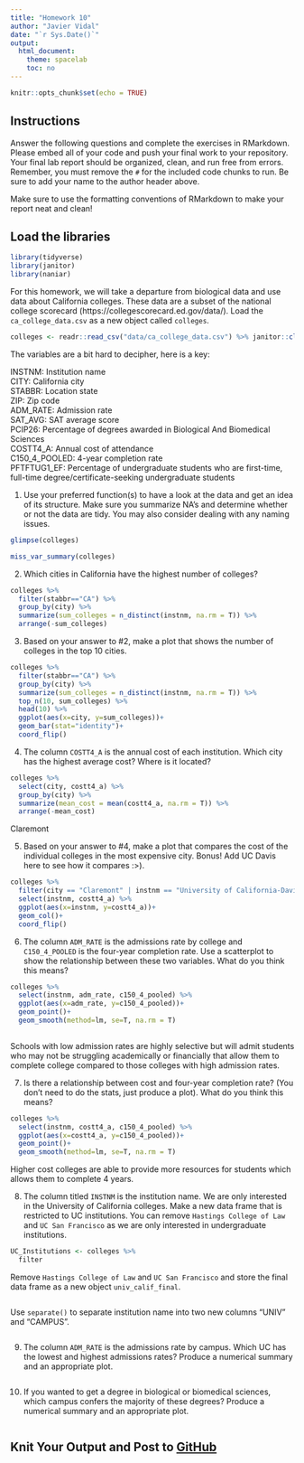 ```yaml
---
title: "Homework 10"
author: "Javier Vidal"
date: "`r Sys.Date()`"
output:
  html_document:
    theme: spacelab
    toc: no
---
```


```r
knitr::opts_chunk$set(echo = TRUE)
```

## Instructions
Answer the following questions and complete the exercises in RMarkdown. Please embed all of your code and push your final work to your repository. Your final lab report should be organized, clean, and run free from errors. Remember, you must remove the `#` for the included code chunks to run. Be sure to add your name to the author header above.  

Make sure to use the formatting conventions of RMarkdown to make your report neat and clean!  

## Load the libraries
```r
library(tidyverse)
library(janitor)
library(naniar)
``` 

For this homework, we will take a departure from biological data and use data about California colleges. These data are a subset of the national college scorecard (https://collegescorecard.ed.gov/data/). Load the `ca_college_data.csv` as a new object called `colleges`.
```r
colleges <- readr::read_csv("data/ca_college_data.csv") %>% janitor::clean_names()
```

The variables are a bit hard to decipher, here is a key:  

INSTNM: Institution name  
CITY: California city  
STABBR: Location state  
ZIP: Zip code  
ADM_RATE: Admission rate  
SAT_AVG: SAT average score  
PCIP26: Percentage of degrees awarded in Biological And Biomedical Sciences  
COSTT4_A: Annual cost of attendance  
C150_4_POOLED: 4-year completion rate  
PFTFTUG1_EF: Percentage of undergraduate students who are first-time, full-time degree/certificate-seeking undergraduate students  

1. Use your preferred function(s) to have a look at the data and get an idea of its structure. Make sure you summarize NA's and determine whether or not the data are tidy. You may also consider dealing with any naming issues.
```r
glimpse(colleges)
```
```r
miss_var_summary(colleges)
```



2. Which cities in California have the highest number of colleges?
```r
colleges %>% 
  filter(stabbr=="CA") %>% 
  group_by(city) %>% 
  summarize(sum_colleges = n_distinct(instnm, na.rm = T)) %>% 
  arrange(-sum_colleges)
```

3. Based on your answer to #2, make a plot that shows the number of colleges in the top 10 cities.
```r
colleges %>% 
  filter(stabbr=="CA") %>% 
  group_by(city) %>% 
  summarize(sum_colleges = n_distinct(instnm, na.rm = T)) %>% 
  top_n(10, sum_colleges) %>% 
  head(10) %>% 
  ggplot(aes(x=city, y=sum_colleges))+
  geom_bar(stat="identity")+
  coord_flip()
```

4. The column `COSTT4_A` is the annual cost of each institution. Which city has the highest average cost? Where is it located?
```r
colleges %>% 
  select(city, costt4_a) %>% 
  group_by(city) %>% 
  summarize(mean_cost = mean(costt4_a, na.rm = T)) %>% 
  arrange(-mean_cost)
```
Claremont 

5. Based on your answer to #4, make a plot that compares the cost of the individual colleges in the most expensive city. Bonus! Add UC Davis here to see how it compares :>).
```r
colleges %>% 
  filter(city == "Claremont" | instnm == "University of California-Davis") %>% 
  select(instnm, costt4_a) %>% 
  ggplot(aes(x=instnm, y=costt4_a))+
  geom_col()+
  coord_flip()
```


6. The column `ADM_RATE` is the admissions rate by college and `C150_4_POOLED` is the four-year completion rate. Use a scatterplot to show the relationship between these two variables. What do you think this means?
```r
colleges %>% 
  select(instnm, adm_rate, c150_4_pooled) %>% 
  ggplot(aes(x=adm_rate, y=c150_4_pooled))+
  geom_point()+
  geom_smooth(method=lm, se=T, na.rm = T)
  
```
Schools with low admission rates are highly selective but will admit students who may not be struggling academically or financially that allow them to complete college compared to those colleges with high admission rates. 

7. Is there a relationship between cost and four-year completion rate? (You don't need to do the stats, just produce a plot). What do you think this means?
```r
colleges %>% 
  select(instnm, costt4_a, c150_4_pooled) %>% 
  ggplot(aes(x=costt4_a, y=c150_4_pooled))+
  geom_point()+
  geom_smooth(method=lm, se=T, na.rm = T)
```
Higher cost colleges are able to provide more resources for students which allows them to complete 4 years. 

8. The column titled `INSTNM` is the institution name. We are only interested in the University of California colleges. Make a new data frame that is restricted to UC institutions. You can remove `Hastings College of Law` and `UC San Francisco` as we are only interested in undergraduate institutions.
```r
UC_Institutions <- colleges %>% 
  filter
```

Remove `Hastings College of Law` and `UC San Francisco` and store the final data frame as a new object `univ_calif_final`.
```r

```

Use `separate()` to separate institution name into two new columns "UNIV" and "CAMPUS".
```r

```

9. The column `ADM_RATE` is the admissions rate by campus. Which UC has the lowest and highest admissions rates? Produce a numerical summary and an appropriate plot.
```r

```

10. If you wanted to get a degree in biological or biomedical sciences, which campus confers the majority of these degrees? Produce a numerical summary and an appropriate plot.
```r

```

## Knit Your Output and Post to [GitHub](https://github.com/FRS417-DataScienceBiologists)